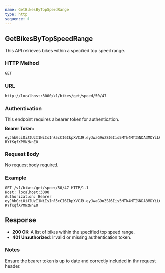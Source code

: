 ```yaml
---
name: GetBikesByTopSpeedRange
type: http
sequence: 6
---
```


## GetBikesByTopSpeedRange

This API retrieves bikes within a specified top speed range.

### HTTP Method

`GET`

### URL

`http://localhost:3000/v1/bikes/get/speed/50/47`

### Authentication

This endpoint requires a bearer token for authentication.

**Bearer Token:**

```
eyJhbGciOiJIUzI1NiIsInR5cCI6IkpXVCJ9.eyJwaG9uZSI6Iis5MTk4MTI5NDA3MDYiLCJ1aWQiOiJhZnJ3dXZkXzFqIn0.se2WRRJhST9uvOyhTwunvJiiMYD-RYfKqfXPMN2NnE0
```

### Request Body

No request body required.

### Example

```http
GET /v1/bikes/get/speed/50/47 HTTP/1.1
Host: localhost:3000
Authorization: Bearer eyJhbGciOiJIUzI1NiIsInR5cCI6IkpXVCJ9.eyJwaG9uZSI6Iis5MTk4MTI5NDA3MDYiLCJ1aWQiOiJhZnJ3dXZkXzFqIn0.se2WRRJhST9uvOyhTwunvJiiMYD-RYfKqfXPMN2NnE0
```

## Response

- **200 OK**: A list of bikes within the specified top speed range.
- **401 Unauthorized**: Invalid or missing authentication token.

### Notes

Ensure the bearer token is up to date and correctly included in the request header.